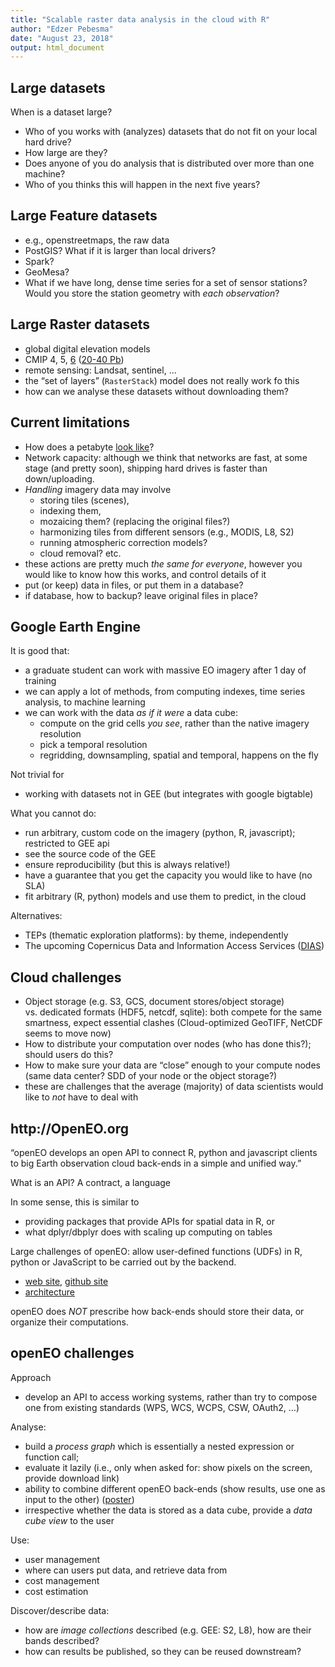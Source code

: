 ```yaml
---
title: "Scalable raster data analysis in the cloud with R"
author: "Edzer Pebesma"
date: "August 23, 2018"
output: html_document
---
```


## Large datasets

When is a dataset large?

- Who of you works with (analyzes) datasets that do not fit on your local hard drive?
- How large are they?
- Does anyone of you do analysis that is distributed over more than one machine?
- Who of you thinks this will happen in the next five years?

## Large Feature datasets

- e.g., openstreetmaps, the raw data
- PostGIS? What if it is larger than local drivers?
- Spark?
- GeoMesa?
- What if we have long, dense time series for a set of sensor stations? Would you store the station geometry with _each observation_?

## Large Raster datasets

- global digital elevation models
- CMIP 4, 5, [6](https://www.wcrp-climate.org/wgcm-cmip/wgcm-cmip6) ([20-40 Pb](https://www.geosci-model-dev.net/9/1937/2016/gmd-9-1937-2016.pdf))
- remote sensing: Landsat, sentinel, ...
- the "set of layers" (`RasterStack`) model does not really work fo this
- how can we analyse these datasets without downloading them?

## Current limitations

- How does a petabyte [look like](https://twitter.com/VITO_RS_/status/976779510350794752)?
- Network capacity: although we think that networks are fast, at some stage (and pretty soon), shipping hard drives is faster than down/uploading.
- _Handling_ imagery data may involve
    - storing tiles (scenes), 
    - indexing them,
    - mozaicing them? (replacing the original files?)
    - harmonizing tiles from different sensors (e.g., MODIS, L8, S2)
    - running atmospheric correction models?
    - cloud removal? etc.
- these actions are pretty much _the same for everyone_, however you would like to know how this works, and control details of it
- put (or keep) data in files, or put them in a database?
- if database, how to backup? leave original files in place?
    
## Google Earth Engine

It is good that:

- a graduate student can work with massive EO imagery after 1 day of training
- we can apply a lot of methods, from computing indexes, time series analysis, to machine learning
- we can work with the data _as if it were_ a data cube:
    - compute on the grid cells _you see_, rather than the native imagery resolution
    - pick a temporal resolution
    - regridding, downsampling, spatial and temporal, happens on the fly

Not trivial for

- working with datasets not in GEE (but integrates with google bigtable)

What you cannot do:

- run arbitrary, custom code on the imagery (python, R, javascript); restricted to GEE api
- see the source code of the GEE
- ensure reproducibility (but this is always relative!)
- have a guarantee that you get the capacity you would like to have (no SLA)
- fit arbitrary (R, python) models and use them to predict, in the cloud

Alternatives:

- TEPs (thematic exploration platforms): by theme, independently
-  The upcoming Copernicus Data and Information Access Services ([DIAS](http://copernicus.eu/news/upcoming-copernicus-data-and-information-access-services-dias))

## Cloud challenges

- Object storage (e.g. S3, GCS, document stores/object storage) vs. dedicated formats (HDF5, netcdf, sqlite): both compete for the same smartness, expect essential clashes (Cloud-optimized GeoTIFF, NetCDF seems to move now)
- How to distribute your computation over nodes (who has done this?); should users do this?
- How to make sure your data are "close" enough to your compute nodes (same data center? SDD of your node or the object storage?)
- these are challenges that the average (majority) of data scientists would like to _not_ have to deal with

## http://OpenEO.org

"openEO develops an open API to connect R, python and javascript clients to big Earth observation cloud back-ends in a simple and unified way."

What is an API? A contract, a language

In some sense, this is similar to 

- providing packages that provide APIs for spatial data in R, or 
- what dplyr/dbplyr does with scaling up computing on tables

Large challenges of openEO: allow user-defined functions (UDFs) in R, python or JavaScript to be carried out by the backend.

- [web site](http://openeo.org/), [github site](https://github.com/open-eo/)
- [architecture](https://open-eo.github.io/openeo-api/arch/index.html)

openEO does _NOT_ prescribe how back-ends should store their data, or organize their computations.

## openEO challenges

Approach

- develop an API to access working systems, rather than try to compose one from existing standards (WPS, WCS, WCPS, CSW, OAuth2, ...)

Analyse: 

- build a _process graph_ which is essentially a nested expression or function call; 
- evaluate it lazily (i.e., only when asked for: show pixels on the screen, provide download link)
- ability to combine different openEO back-ends (show results, use one as input to the other) ([poster](http://pebesma.staff.ifgi.de/openeo_poster.pdf))
- irrespective whether the data is stored as a data cube, provide a _data cube view_ to the user

Use:

- user management
- where can users put data, and retrieve data from
- cost management
- cost estimation

Discover/describe data:

- how are _image collections_ described (e.g. GEE: S2, L8), how are their bands described?
- how can results be published, so they can be reused downstream? 
